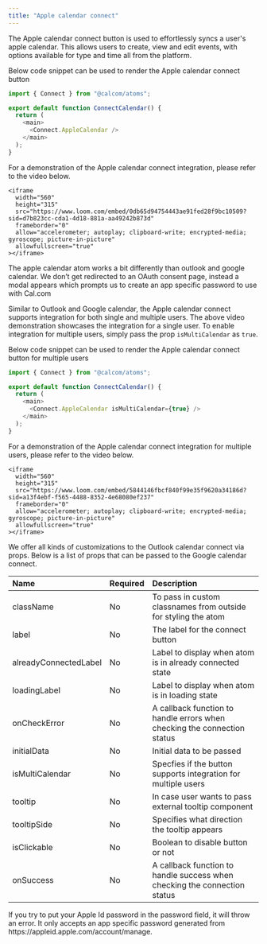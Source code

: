 ```yaml
---
title: "Apple calendar connect"
---
```


The Apple calendar connect button is used to effortlessly syncs a user's apple calendar. This allows users to create, view and edit events, with options available for type and time all from the platform.

Below code snippet can be used to render the Apple calendar connect button

```js
import { Connect } from "@calcom/atoms";

export default function ConnectCalendar() {
  return (
    <main>
      <Connect.AppleCalendar />
    </main>
  );
}
```

For a demonstration of the Apple calendar connect integration, please refer to the video below.

<p></p>

    <iframe
      width="560"
      height="315"
      src="https://www.loom.com/embed/0db65d94754443ae91fed28f9bc10509?sid=d7b823cc-cda1-4d18-881a-aa49242b873d"
      frameborder="0"
      allow="accelerometer; autoplay; clipboard-write; encrypted-media; gyroscope; picture-in-picture"
      allowfullscreen="true"
    ></iframe>

<p></p>

The apple calendar atom works a bit differently than outlook and google calendar. We don’t get redirected to an OAuth consent page, instead a modal appears which prompts us to create an app specific password to use with Cal.com

Similar to Outlook and Google calendar, the Apple calendar connect supports integration for both single and multiple users. The above video demonstration showcases the integration for a single user. To enable integration for multiple users, simply pass the prop `isMultiCalendar` as `true`.

Below code snippet can be used to render the Apple calendar connect button for multiple users

```js
import { Connect } from "@calcom/atoms";

export default function ConnectCalendar() {
  return (
    <main>
      <Connect.AppleCalendar isMultiCalendar={true} />
    </main>
  );
}
```

For a demonstration of the Apple calendar connect integration for multiple users, please refer to the video below.

<p></p>

    <iframe
      width="560"
      height="315"
      src="https://www.loom.com/embed/5844146fbcf840f99e35f9620a34186d?sid=a13f4ebf-f565-4488-8352-4e68080ef237"
      frameborder="0"
      allow="accelerometer; autoplay; clipboard-write; encrypted-media; gyroscope; picture-in-picture"
      allowfullscreen="true"
    ></iframe>

<p></p>

We offer all kinds of customizations to the Outlook calendar connect via props. Below is a list of props that can be passed to the Google calendar connect.

<p></p>

| Name                  | Required | Description                                                              |
| :-------------------- | :------- | :----------------------------------------------------------------------- |
| className             | No       | To pass in custom classnames from outside for styling the atom           |
| label                 | No       | The label for the connect button                                         |
| alreadyConnectedLabel | No       | Label to display when atom is in already connected state                 |
| loadingLabel          | No       | Label to display when atom is in loading state                           |
| onCheckError          | No       | A callback function to handle errors when checking the connection status |
| initialData           | No       | Initial data to be passed                                                |
| isMultiCalendar       | No       | Specfies if the button supports integration for multiple users           |
| tooltip               | No       | In case user wants to pass external tooltip component                    |
| tooltipSide           | No       | Specifies what direction the tooltip appears                             |
| isClickable           | No       | Boolean to disable button or not                                         |
| onSuccess             | No       | A callback function to handle success when checking the connection status|

<Note>
  If you try to put your Apple Id password in the password field, it will throw an error. It only accepts an
  app specific password generated from https://appleid.apple.com/account/manage.
</Note>
